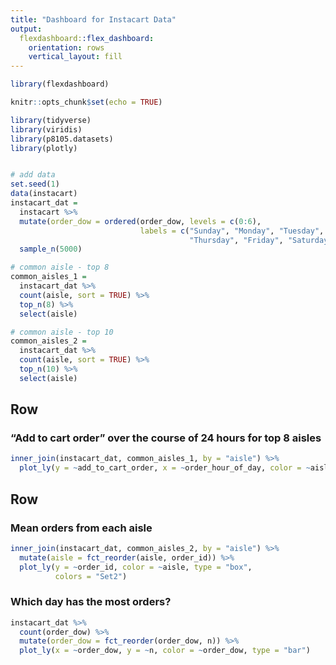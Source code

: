 ```yaml
---
title: "Dashboard for Instacart Data"
output: 
  flexdashboard::flex_dashboard:
    orientation: rows
    vertical_layout: fill
---
```


```r
library(flexdashboard)

knitr::opts_chunk$set(echo = TRUE)

library(tidyverse)
library(viridis)
library(p8105.datasets)
library(plotly)


# add data
set.seed(1)
data(instacart)
instacart_dat = 
  instacart %>%  
  mutate(order_dow = ordered(order_dow, levels = c(0:6), 
                             labels = c("Sunday", "Monday", "Tuesday", "Wednesday", 
                                        "Thursday", "Friday", "Saturday"))) %>% 
  sample_n(5000)

# common aisle - top 8
common_aisles_1 = 
  instacart_dat %>% 
  count(aisle, sort = TRUE) %>% 
  top_n(8) %>% 
  select(aisle)

# common aisle - top 10
common_aisles_2 = 
  instacart_dat %>% 
  count(aisle, sort = TRUE) %>% 
  top_n(10) %>% 
  select(aisle)
```

Row {data-width=650}
-----------------------------------------------------------------------

### "Add to cart order" over the course of 24 hours for top 8 aisles

```r
inner_join(instacart_dat, common_aisles_1, by = "aisle") %>% 
  plot_ly(y = ~add_to_cart_order, x = ~order_hour_of_day, color = ~aisle, type = "scatter",  mode = "markers", text = ~product_name)

```

Row {data-width=350}
-----------------------------------------------------------------------

### Mean orders from each aisle

```r
inner_join(instacart_dat, common_aisles_2, by = "aisle") %>% 
  mutate(aisle = fct_reorder(aisle, order_id)) %>% 
  plot_ly(y = ~order_id, color = ~aisle, type = "box",
          colors = "Set2")
```

### Which day has the most orders?

```r
instacart_dat %>% 
  count(order_dow) %>% 
  mutate(order_dow = fct_reorder(order_dow, n)) %>% 
  plot_ly(x = ~order_dow, y = ~n, color = ~order_dow, type = "bar")
```


